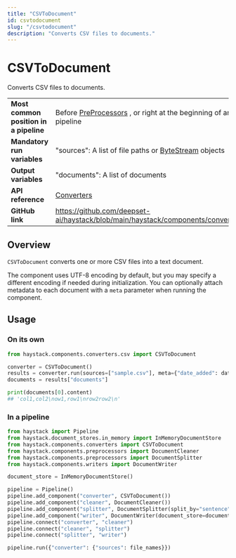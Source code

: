 ```yaml
---
title: "CSVToDocument"
id: csvtodocument
slug: "/csvtodocument"
description: "Converts CSV files to documents."
---
```


# CSVToDocument

Converts CSV files to documents.

|  |  |
| --- | --- |
| **Most common position in a pipeline** | Before [PreProcessors](../preprocessors.mdx) , or right at the beginning of an indexing pipeline |
| **Mandatory run variables**            | "sources": A list of file paths or [ByteStream](../../concepts/data-classes.mdx#bytestream) objects          |
| **Output variables**                   | "documents": A list of documents                                                                |
| **API reference**                      | [Converters](/reference/converters-api)                                                                |
| **GitHub link**                        | https://github.com/deepset-ai/haystack/blob/main/haystack/components/converters/csv.py        |

## Overview

`CSVToDocument` converts one or more CSV files into a text document.

The component uses UTF-8 encoding by default, but you may specify a different encoding if needed during initialization.
You can optionally attach metadata to each document with a `meta` parameter when running the component.

## Usage

### On its own

```python
from haystack.components.converters.csv import CSVToDocument

converter = CSVToDocument()
results = converter.run(sources=["sample.csv"], meta={"date_added": datetime.now().isoformat()})
documents = results["documents"]

print(documents[0].content)
## 'col1,col2\now1,row1\nrow2row2\n'
```

### In a pipeline

```python
from haystack import Pipeline
from haystack.document_stores.in_memory import InMemoryDocumentStore
from haystack.components.converters import CSVToDocument
from haystack.components.preprocessors import DocumentCleaner
from haystack.components.preprocessors import DocumentSplitter
from haystack.components.writers import DocumentWriter

document_store = InMemoryDocumentStore()

pipeline = Pipeline()
pipeline.add_component("converter", CSVToDocument())
pipeline.add_component("cleaner", DocumentCleaner())
pipeline.add_component("splitter", DocumentSplitter(split_by="sentence", split_length=5))
pipeline.add_component("writer", DocumentWriter(document_store=document_store))
pipeline.connect("converter", "cleaner")
pipeline.connect("cleaner", "splitter")
pipeline.connect("splitter", "writer")

pipeline.run({"converter": {"sources": file_names}})
```
